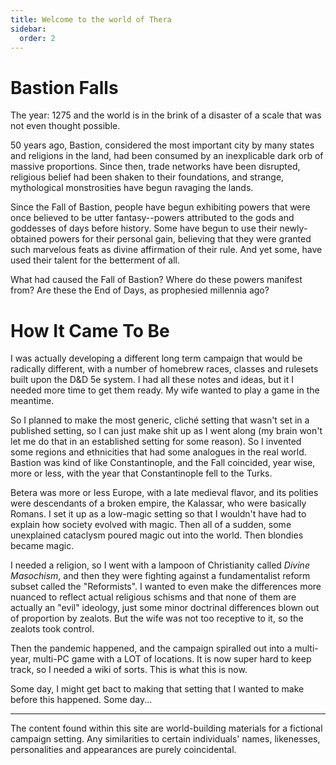 ```yaml
---
title: Welcome to the world of Thera
sidebar:
  order: 2
---
```


# Bastion Falls

The year: 1275 and the world is in the brink of a disaster of a scale that was
not even thought possible.

50 years ago, Bastion, considered the most important city by many states and
religions in the land, had been consumed by an inexplicable dark orb of massive
proportions. Since then, trade networks have been disrupted, religious belief
had been shaken to their foundations, and strange, mythological monstrosities
have begun ravaging the lands.

Since the Fall of Bastion, people have begun exhibiting powers that were once
believed to be utter fantasy--powers attributed to the gods and goddesses of
days before history. Some have begun to use their newly-obtained powers for
their personal gain, believing that they were granted such marvelous feats as
divine affirmation of their rule. And yet some, have used their talent for the
betterment of all.

What had caused the Fall of Bastion? Where do these powers manifest from? Are
these the End of Days, as prophesied millennia ago?

# How It Came To Be

I was actually developing a different long term campaign that would be radically
different, with a number of homebrew races, classes and rulesets built upon the
D\&D 5e system. I had all these notes and ideas, but it I needed more time to get
them ready. My wife wanted to play a game in the meantime.

So I planned to make the most generic, cliché setting that wasn't set in a
published setting, so I can just make shit up as I went along (my brain won't
let me do that in an established setting for some reason). So I invented some
regions and ethnicities that had some analogues in the real world. Bastion was
kind of like Constantinople, and the Fall coincided, year wise, more or less,
with the year that Constantinople fell to the Turks.

Betera was more or less Europe, with a late medieval flavor, and its polities
were descendants of a broken empire, the Kalassar, who were basically Romans. I
set it up as a low-magic setting so that I wouldn't have had to explain how
society evolved with magic. Then all of a sudden, some unexplained cataclysm
poured magic out into the world. Then blondies became magic.

I needed a religion, so I went with a lampoon of Christianity called *Divine
Masochism*, and then they were fighting against a fundamentalist reform subset
called the "Reformists". I wanted to even make the differences more nuanced to
reflect actual religious schisms and that none of them are actually an "evil"
ideology, just some minor doctrinal differences blown out of proportion by
zealots. But the wife was not too receptive to it, so the zealots took control.

Then the pandemic happened, and the campaign spiralled out into a multi-year,
multi-PC game with a LOT of locations. It is now super hard to keep track, so I
needed a wiki of sorts. This is what this is now.

Some day, I might get bact to making that setting that I wanted to make before
this happened. Some day...

***

The content found within this site are world-building materials for a fictional
campaign setting. Any similarities to certain individuals' names, likenesses,
personalities and appearances are purely coincidental.

